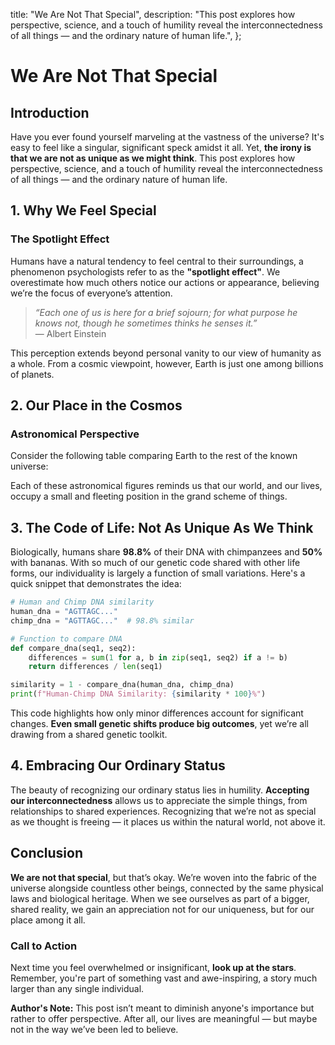   title: "We Are Not That Special",
  description: "This post explores how perspective, science, and a touch of humility reveal the interconnectedness of all things — and the ordinary nature of human life.",
};


# We Are Not That Special

## Introduction

Have you ever found yourself marveling at the vastness of the universe? It's easy to feel like a singular, significant speck amidst it all. Yet, **the irony is that we are not as unique as we might think**. This post explores how perspective, science, and a touch of humility reveal the interconnectedness of all things — and the ordinary nature of human life.

## 1. Why We Feel Special

### The Spotlight Effect

Humans have a natural tendency to feel central to their surroundings, a phenomenon psychologists refer to as the **"spotlight effect"**. We overestimate how much others notice our actions or appearance, believing we’re the focus of everyone’s attention.

> _“Each one of us is here for a brief sojourn; for what purpose he knows not, though he sometimes thinks he senses it.”_  
> — Albert Einstein

This perception extends beyond personal vanity to our view of humanity as a whole. From a cosmic viewpoint, however, Earth is just one among billions of planets.

## 2. Our Place in the Cosmos

### Astronomical Perspective

Consider the following table comparing Earth to the rest of the known universe:

<Table data={{
  headers: ["Entity", "Approximate Count", "Relative Significance"],
  rows: [
    ["Galaxies", "~2 trillion", "Miniscule"],
    ["Stars in the Milky Way", "~100 billion", "Tiny"],
    ["Planets in the Galaxy", "~40 billion", "Minuscule"],
    ["Earth", "1", "Home, but ordinary"]
  ]
}} />


Each of these astronomical figures reminds us that our world, and our lives, occupy a small and fleeting position in the grand scheme of things.

## 3. The Code of Life: Not As Unique As We Think

Biologically, humans share **98.8%** of their DNA with chimpanzees and **50%** with bananas. With so much of our genetic code shared with other life forms, our individuality is largely a function of small variations. Here's a quick snippet that demonstrates the idea:

```python
# Human and Chimp DNA similarity
human_dna = "AGTTAGC..."
chimp_dna = "AGTTAGC..."  # 98.8% similar

# Function to compare DNA
def compare_dna(seq1, seq2):
    differences = sum(1 for a, b in zip(seq1, seq2) if a != b)
    return differences / len(seq1)

similarity = 1 - compare_dna(human_dna, chimp_dna)
print(f"Human-Chimp DNA Similarity: {similarity * 100}%")
```

This code highlights how only minor differences account for significant changes. **Even small genetic shifts produce big outcomes**, yet we’re all drawing from a shared genetic toolkit.

## 4. Embracing Our Ordinary Status

The beauty of recognizing our ordinary status lies in humility. **Accepting our interconnectedness** allows us to appreciate the simple things, from relationships to shared experiences. Recognizing that we’re not as special as we thought is freeing — it places us within the natural world, not above it.

## Conclusion

**We are not that special**, but that’s okay. We’re woven into the fabric of the universe alongside countless other beings, connected by the same physical laws and biological heritage. When we see ourselves as part of a bigger, shared reality, we gain an appreciation not for our uniqueness, but for our place among it all. 

### Call to Action

Next time you feel overwhelmed or insignificant, **look up at the stars**. Remember, you're part of something vast and awe-inspiring, a story much larger than any single individual. 

**Author's Note:** This post isn’t meant to diminish anyone's importance but rather to offer perspective. After all, our lives are meaningful — but maybe not in the way we’ve been led to believe.
